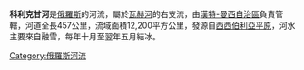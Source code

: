 '''科利克甘河'''是[[俄羅斯|俄羅斯]]的河流，屬於[[瓦赫河_(鄂畢河)|瓦赫河]]的右支流，由[[漢特-曼西自治區|漢特-曼西自治區]]負責管轄，河道全長457公里，流域面積12,200平方公里，發源自[[西西伯利亞平原|西西伯利亞平原]]，河水主要來自融雪，每年十月至翌年五月結冰。

{{Russia-geo-stub}}
[[Category:俄羅斯河流|Category:俄羅斯河流]]